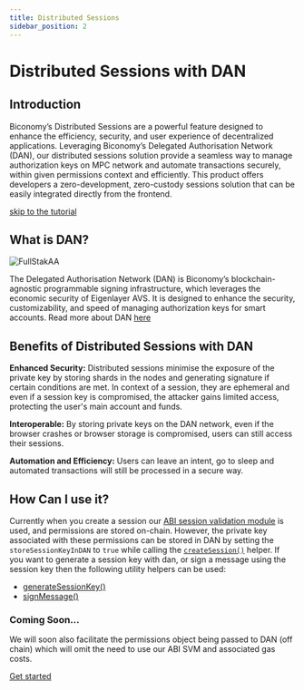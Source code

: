 ```yaml
---
title: Distributed Sessions
sidebar_position: 2
---
```


# Distributed Sessions with DAN

## Introduction

Biconomy’s Distributed Sessions are a powerful feature designed to enhance the efficiency, security, and user experience of decentralized applications. Leveraging Biconomy’s Delegated Authorisation Network (DAN), our distributed sessions solution provide a seamless way to manage authorization keys on MPC network and automate transactions securely, within given permissions context and efficiently. This product offers developers a zero-development, zero-custody sessions solution that can be easily integrated directly from the frontend.

[skip to the tutorial](../../tutorials/sessions/createSession)

## What is DAN?

![FullStakAA](../../images/modules/dan.png)

The Delegated Authorisation Network (DAN) is Biconomy’s blockchain-agnostic programmable signing infrastructure, which leverages the economic security of Eigenlayer AVS. It is designed to enhance the security, customizability, and speed of managing authorization keys for smart accounts. Read more about DAN [here](https://www.biconomy.io/post/introducing-dan-the-programmable-authorisation-network-for-ai-agents)

## Benefits of Distributed Sessions with DAN

**Enhanced Security:** Distributed sessions minimise the exposure of the private key by storing shards in the nodes and generating signature if certain conditions are met. In context of a session, they are ephemeral and even if a session key is compromised, the attacker gains limited access, protecting the user's main account and funds.

**Interoperable:** By storing private keys on the DAN network, even if the browser crashes or browser storage is compromised, users can still access their sessions.

**Automation and Efficiency:** Users can leave an intent, go to sleep and automated transactions will still be processed in a secure way.

## How Can I use it?

Currently when you create a session our [ABI session validation module](./abiSessionValidationModule) is used, and permissions are stored on-chain. However, the private key associated with these permissions can be stored in DAN by setting the `storeSessionKeyInDAN` to `true` while calling the [`createSession()`](../../tutorials/sessions/createSession) helper.
If you want to generate a session key with dan, or sign a message using the session key then the following utility helpers can be used:

- [generateSessionKey()](../../tutorials/utils/dan/generateSessionKey)
- [signMessage()](../../tutorials/utils/dan/signMessage)

### Coming Soon...

We will soon also facilitate the permissions object being passed to DAN (off chain) which will omit the need to use our ABI SVM and associated gas costs. 

[Get started](../../tutorials/sessions/createSession)
